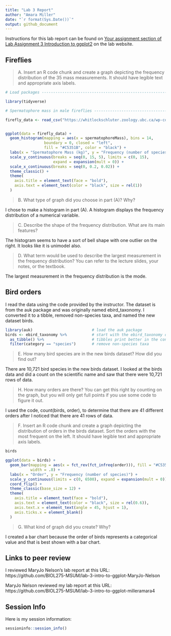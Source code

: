 ---
title: "Lab 3 Report"
author: "Amara Miller"
date: "`r format(Sys.Date())`"
output: github_document
---

Instructions for this lab report can be found on [Your assignment section of Lab Assignment 3 Introduction to ggplot2](https://biol275-msum.github.io/introduction-to-ggplot2.html#your-assignment) on the lab website.

## Fireflies

> A. Insert an R code chunk and create a graph depicting the frequency distribution of the 35 mass measurements. It should have legible text and appropriate axis labels.

```{r}
# Load packages -----------------------------------------------------------

library(tidyverse)

# Spermatophore mass in male fireflies -------------------------------------

firefly_data <- read_csv("https://whitlockschluter.zoology.ubc.ca/wp-content/data/chapter02/chap02q19FireflySpermatophoreMass.csv")


ggplot(data = firefly_data) +
  geom_histogram(mapping = aes(x = spermatophoreMass), bins = 14,
                 boundary = 0, closed = "left", 
                 fill = "#C5351B", color = "black") +
  labs(x = "Spermatophore Mass (kg)", y = "Frequency (number of species)") +
  scale_y_continuous(breaks = seq(0, 15, 5), limits = c(0, 15), 
                     expand = expansion(mult = 0)) +
  scale_x_continuous(breaks = seq(0, 0.2, 0.02)) +
  theme_classic() +
  theme(
    axis.title = element_text(face = "bold"),
    axis.text = element_text(color = "black", size = rel(1))
  )
```


> B. What type of graph did you choose in part (A)? Why?

I chose to make a histogram in part (A). A histogram displays the frequency distribution of a numerical variable. 

> C. Describe the shape of the frequency distribution. What are its main features?

The histogram seems to have a sort of bell shape with one outlier on the right. It looks like it is unimodel also. 

> D. What term would be used to describe the largest measurement in the frequency distribution? You can refer to the lecture slides, your notes, or the textbook.

The largest measurement in the frequency distribution is the mode. 


## Bird orders

I read the data using the code provided by the instructor. The dataset is from the auk package and was originally named ebird_taxonomy. I converted it to a tibble, removed non-species taxa, and named the new dataset birds.

```{r}
library(auk)                          # load the auk package
birds <- ebird_taxonomy %>%           # start with the ebird_taxonomy data
  as_tibble() %>%                     # tibbles print better in the console
  filter(category == "species")       # remove non-species taxa
```

> E. How many bird species are in the new birds dataset? How did you find out?

There are 10,721 bird species in the new birds dataset. I looked at the birds data and did a count on the scientific name and saw that there were 10,721 rows of data.

> H. How many orders are there? You can get this right by counting on the graph, but you will only get full points if you use some code to figure it out.

I used the code, count(birds, order), to determine that there are 41 different orders after I noticed that there are 41 rows of data. 

> F. Insert an R code chunk and create a graph depicting the distribution of orders in the birds dataset. Sort the orders with the most frequent on the left. It should have legible text and appropriate axis labels.

```{r}
birds

ggplot(data = birds) +
  geom_bar(mapping = aes(x = fct_rev(fct_infreq(order))), fill = "#C5351B", 
           width = .8) +
  labs(x = "Order", y = "Frequency (number of species)") +
  scale_y_continuous(limits = c(0, 6500), expand = expansion(mult = 0)) +
  coord_flip() +
  theme_classic(base_size = 12) +
  theme(
    axis.title = element_text(face = "bold"),
    axis.text = element_text(color = "black", size = rel(0.6)),
    axis.text.x = element_text(angle = 45, hjust = 1),
    axis.ticks.x = element_blank()
  )

```

> G. What kind of graph did you create? Why?

I created a bar chart because the order of birds represents a categorical value and that is best shown with a bar chart. 

## Links to peer review

I reviewed MaryJo Nelson's lab report at this URL: https://github.com/BIOL275-MSUM/lab-3-intro-to-ggplot-MaryJo-Nelson

MaryJo Nelson reviewed my lab report at this URL: https://github.com/BIOL275-MSUM/lab-3-intro-to-ggplot-milleramara4

## Session Info

Here is my session information:

```{r}
sessioninfo::session_info()
```